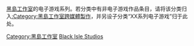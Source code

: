 [[黑島工作室|黑島工作室]]的电子游戏系列。若分类中有非电子游戏作品条目，请将该分类归入[[:Category:黑島工作室跨媒體製作|:Category:黑島工作室跨媒體製作]]，并另设子分类“XX系列电子游戏”归于此处。

[[Category:黑島工作室|Category:黑島工作室]]
[[Category:各公司电子游戏系列|Black Isle Studios]]